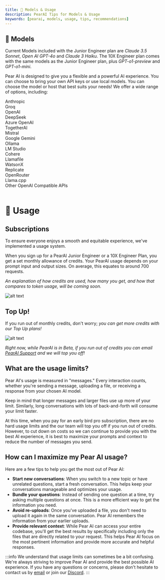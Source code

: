 ```yaml
---
title: 🚀 Models & Usage
description: PearAI Tips for Models & Usage
keywords: [pearai, models, usage, tips, recommendations]
---
```


## 🧠 Models

Current Models included with the Junior Engineer plan are *Claude 3.5 Sonnet*, *Open AI GPT-4o* and *Claude 3 Haiku*.
 The 10X Engineer plan comes with the same models as the Junior Engineer plan, plus *GPT-o1-preview* and *GPT-o1-mini*.

Pear AI is designed to give you a flexible and a powerful AI experience. You can choose to bring your own API keys or use local models. You can choose the model or host that best suits your needs! We offer a wide range of options, including:

<div style={{ display: 'flex', flexWrap: 'wrap', padding: '10px' }}>
  <div style={{ flex: '1 1 45%', boxSizing: 'border-box', margin: '5px', minWidth: '200px' }}>Anthropic</div>
  <div style={{ flex: '1 1 45%', boxSizing: 'border-box', margin: '5px', minWidth: '200px' }}>Groq</div>
  <div style={{ flex: '1 1 45%', boxSizing: 'border-box', margin: '5px', minWidth: '200px' }}>OpenAI</div>
  <div style={{ flex: '1 1 45%', boxSizing: 'border-box', margin: '5px', minWidth: '200px' }}>DeepSeek</div>
  <div style={{ flex: '1 1 45%', boxSizing: 'border-box', margin: '5px', minWidth: '200px' }}>Azure OpenAI</div>
  <div style={{ flex: '1 1 45%', boxSizing: 'border-box', margin: '5px', minWidth: '200px' }}>TogetherAI</div>
  <div style={{ flex: '1 1 45%', boxSizing: 'border-box', margin: '5px', minWidth: '200px' }}>Mistral</div>
  <div style={{ flex: '1 1 45%', boxSizing: 'border-box', margin: '5px', minWidth: '200px' }}>Google Gemini</div>
  <div style={{ flex: '1 1 45%', boxSizing: 'border-box', margin: '5px', minWidth: '200px' }}>Ollama</div>
  <div style={{ flex: '1 1 45%', boxSizing: 'border-box', margin: '5px', minWidth: '200px' }}>LM Studio</div>
  <div style={{ flex: '1 1 45%', boxSizing: 'border-box', margin: '5px', minWidth: '200px' }}>Cohere</div>
  <div style={{ flex: '1 1 45%', boxSizing: 'border-box', margin: '5px', minWidth: '200px' }}>Llamafile</div>
  <div style={{ flex: '1 1 45%', boxSizing: 'border-box', margin: '5px', minWidth: '200px' }}>WatsonX</div>
  <div style={{ flex: '1 1 45%', boxSizing: 'border-box', margin: '5px', minWidth: '200px' }}>Replicate</div>
  <div style={{ flex: '1 1 45%', boxSizing: 'border-box', margin: '5px', minWidth: '200px' }}>OpenRouter</div>
  <div style={{ flex: '1 1 45%', boxSizing: 'border-box', margin: '5px', minWidth: '200px' }}>Llama.cpp</div>
  <div style={{ flex: '1 1 45%', boxSizing: 'border-box', margin: '5px', minWidth: '200px' }}>Other OpenAI Compatible APIs</div>
</div>
<br />

# 🔧 Usage

## Subscriptions

To ensure everyone enjoys a smooth and equitable experience, we've implemented a usage system.

When you sign up for a PearAI Junior Engineer or a 10X Engineer Plan, you get a set monthly allowance of credits. Your PearAI usage depends on your prompt input and output sizes.  On average, this equates to around 700 requests.

*An explanation of how credits are used, how many you get, and how that compares to token usage, will be coming soon.*

![alt text](/img/subscribe.png)

## Top Up!

If you run out of monthly credits, don't worry; *you can get more credits with our Top Up plans!*

![alt text](/img/top-up.png)

*Right now, while PearAI is in Beta, if you run out of credits you can email [PearAI Support](mailto:pear@trypear.ai) and we will top you off!*

## What are the usage limits?

Pear AI's usage is measured in "messages." Every interaction counts, whether you're sending a message, uploading a file, or receiving a response from your chosen AI model.

Keep in mind that longer messages and larger files use up more of your limit. Similarly, long conversations with lots of back-and-forth will consume your limit faster.

At this time, when you pay for an early bird pro subscription, there are no hard usage limits and the our team will top you off if you run out of credits. However, to cut down on costs so we can continue to provide you with the best AI experience, it is best to maximize your prompts and context to reduce the number of messages you send.

## How can I maximize my Pear AI usage?

Here are a few tips to help you get the most out of Pear AI:

- **Start new conversations**: When you switch to a new topic or have unrelated questions, start a fresh conversation. This helps keep your conversations manageable and optimizes your usage.
- **Bundle your questions**: Instead of sending one question at a time, try asking multiple questions at once. This is a more efficient way to get the information you need.
- **Avoid re-uploads**: Once you've uploaded a file, you don't need to upload it again in the same conversation. Pear AI remembers the information from your earlier uploads.
- **Provide relevant context**: While Pear AI can access your entire codebase, you'll get the best results by specifically including only the files that are directly related to your request. This helps Pear AI focus on the most pertinent information and provide more accurate and helpful responses.

:::info
We understand that usage limits can sometimes be a bit confusing. We're always striving to improve Pear AI and provide the best possible AI experience. If you have any questions or concerns, please don't hesitate to contact us by [email](mailto:pear@trypear.ai) or join our [Discord](https://discord.gg/7QMraJUsQt).
:::
